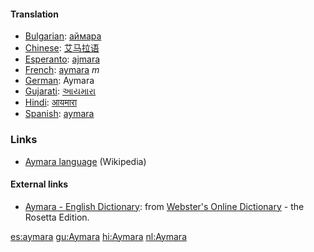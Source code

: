 ==== Translation ====

*[[Bulgarian]]: [[аймара]]
*[[Chinese]]: [[艾马拉语]] 
*[[Esperanto]]: [[ajmara]]
*[[French]]: [[aymara]] ''m''
*[[German]]: Aymara
*[[Gujarati]]: [[આયમારા]]
*[[Hindi]]: [[आयमारा]]
*[[Spanish]]: [[aymara]]

=== Links ===

* [[w:Aymara language|Aymara language]] (Wikipedia)

==== External links====
*[http://www.websters-online-dictionary.org/definition/Aymara-english/ Aymara - English Dictionary]: from [http://www.websters-online-dictionary.org Webster's Online Dictionary] - the Rosetta Edition.

[[es:aymara]]
[[gu:Aymara]]
[[hi:Aymara]]
[[nl:Aymara]]